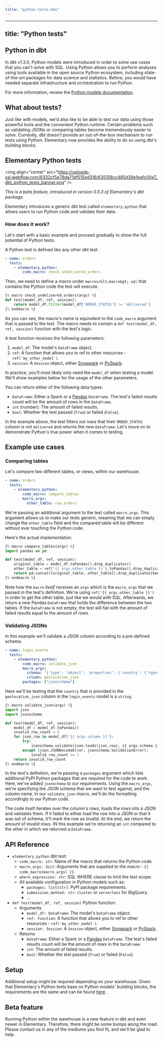 ```yaml
---
title: "python-tests.mdx"
---
```


---
title: "Python tests"
---

## Python in dbt

In dbt v1.3.0, Python models were introduced in order to solve use cases that you can't solve with SQL.
Using Python allows you to perform analyses using tools available in the open source Python ecosystem, including
state-of-the-art packages for data science and statistics.
Before, you would have needed separate infrastructure and orchestration to run Python.

For more information, review
the [Python models documentation](https://docs.getdbt.com/docs/building-a-dbt-project/building-models/python-models).

## What about tests?

Just like with models, we'd also like to be able to test our data using those powerful tools and the convenient Python
runtime.
Certain problems such as validating JSONs or comparing tables become tremendously easier to solve.
Currently, dbt doesn't provide an out-of-the-box mechanism to run tests using Python. Elementary now provides the
ability to do so using dbt's building blocks.

## Elementary Python tests

&lt;img
  align="center"
  src="https://uploads-ssl.webflow.com/6332cf5e78da71df515ed316/635156cc485d39e1eafc00e7_dbt_python_tests_banner.png"
/&gt;

_This is a beta feature, introduced in version 0.5.3 of Elementary's dbt package._

Elementary introduces a generic dbt test called `elementary.python` that allows users to run Python code and validate
their data.

### How does it work?

Let's start with a basic example and proceed gradually to show the full potential of Python tests.

A Python test is defined like any other dbt test.

```yaml models/schema.yml
- name: orders
  tests:
    - elementary.python:
        code_macro: check_undelivered_orders
```

Then, we need to define a macro under `macros/&lt;macro&gt;.sql` that contains the Python code the test will execute.

```python macros/py_check_undelivered_orders.sql
{% macro check_undelivered_orders(args) %}
def test(model_df, ref, session):
    return model_df.filter(model_df['ORDER_STATUS'] != 'delivered')
{% endmacro %}
```

As you can see, the macro's name is equivalent to the `code_macro` argument that is passed to the test.
The macro needs to contain a `def test(model_df, ref, session)` function with the test's logic.

A test function receives the following parameters:

1. `model_df`: The model's `DataFrame` object.
2. `ref`: A function that allows you to ref to other resources - `ref('my_other_model')`.
3. `session`: A `Session` object,
   either [Snowpark](https://docs.snowflake.com/en/developer-guide/snowpark/reference/python/_autosummary/snowflake.snowpark.html#snowflake.snowpark.Session)
   or [PySpark](https://spark.apache.org/docs/3.1.1/api/python/reference/api/pyspark.sql.SparkSession.html).

In practice, you'll most likely only need the `model_df` when testing a model.
We'll show examples below for the usage of the other parameters.

You can return either of the following data types:

- `DataFrame`: Either a Spark or a [Pandas](https://pandas.pydata.org/) `DataFrame`.
  The test's failed results count will be the amount of rows in the `DataFrame`.
- `int` (number): The amount of failed results.
- `bool`: Whether the test passed (`True`) or failed (`False`).

In the example above, the test filters out rows that their `ORDER_STATUS` column is not `delivered` and returns the
new `DataFrame`. Let's move on to demonstrate Python's true power when it comes to testing.

## Example use cases

### Comparing tables

Let's compare two different tables, or views, within our warehouse.

```yaml models/schema.yml
- name: orders
  tests:
    - elementary.python:
        code_macro: compare_tables
        macro_args:
          other_table: raw_orders
```

We're passing an additional argument to the test called `macro_args`.
This argument allows us to make our tests generic,
meaning that we can simply change the `other_table` field and the compared table will be different without ever touching
the Python code.

Here's the actual implementation.

```python macros/py_compare_tables.sql
{% macro compare_tables(args) %}
import pandas as pd

def test(model_df, ref, session):
    original_table = model_df.toPandas().drop_duplicates()
    other_table = ref('{{ args.other_table }}').toPandas().drop_duplicates()
    return pd.concat([original_table, other_table]).drop_duplicates(keep=False)
{% endmacro %}
```

Note how the `macro` _itself_ receives an `args` which is the `macro_args` that we passed in the test's definition.
We're using `ref('{{ args.other_table }}')` in order to get the other table, just like we would with SQL.
Afterwards, we return a new Pandas `DataFrame` that holds the difference between the two tables.
If the `DataFrame` is not empty, the test will fail with the amount of failed results equal to the amount of rows.

### Validating JSONs

In this example we'll validate a JSON column according to a pre-defined schema.

```yaml models/schema.yml
- name: login_events
  tests:
    - elementary.python:
        code_macro: validate_json
        macro_args:
          schema: "{'type': 'object', 'properties': {'country': {'type': 'string'}}}"
          column: geolocation_json
        packages: ["jsonschema"]
```

Here we'll be testing that the `country` that is provided in the `geolocation_json` column in the `login_events`
model is a `string`.

```python macros/py_validate_json.sql
{% macro validate_json(args) %}
import json
import jsonschema

def test(model_df, ref, session):
    model_df = model_df.toPandas()
    invalid_row_count = 0
    for json_row in model_df['{{ args.column }}']:
        try:
            jsonschema.validate(json.loads(json_row), {{ args.schema }})
        except (json.JSONDecodeError, jsonschema.ValidationError):
            invalid_row_count += 1
    return invalid_row_count
{% endmacro %}

```

In the test's definition, we're passing a `packages` argument which lists additional PyPI Python packages that are
required for the code to work.
Here, we've added `jsonschema` to our requirements. Using the `macro_args`, we're specifying the JSON schema that we
want to test against, and the column name.
In our `validate_json` macro, we'll do the formatting accordingly to our Python code.

The code itself iterates over the column's rows, loads the rows into a JSON and validates them.
If it failed to either load the row into a JSON or that it was out of schema, it'll mark the row as invalid.
At the end, we return the amount of invalid rows. IN this example we're returning an `int` compared to the other in
which we returned a `DataFrame`.

## API Reference

- `elementary.python` dbt test:
  - `code_macro: str`: Name of the macro that returns the Python code.
  - `macro_args: dict`: Arguments that are supplied to the macro - `{{ code_macro(macro_args) }}`.
  - `where_expression: str`: SQL WHERE clause to limit the test scope.
  - All available configuration in Python models such as:
    - `packages: list[str]`: PyPI package requirements.
    - `submission_method: str`: `cluster` or `serverless` for BigQuery.
    - ...
- `def test(model_df, ref, session)` Python function:
  - Arguments
    - `model_df: DataFrame`: The model's `DataFrame` object.
    - `ref: Function`: A function that allows you to ref to other resources - `ref('my_other_model')`.
    - `session: Session`: A `Session` object,
      either [Snowpark](https://docs.snowflake.com/en/developer-guide/snowpark/reference/python/_autosummary/snowflake.snowpark.html#snowflake.snowpark.Session)
      or [PySpark](https://spark.apache.org/docs/3.1.1/api/python/reference/api/pyspark.sql.SparkSession.html).
  - Returns
    - `DataFrame`: Either a Spark or a [Pandas](https://pandas.pydata.org/) `DataFrame`.
      The test's failed results count will be the amount of rows in the `DataFrame`.
    - `int`: The amount of failed results.
    - `bool`: Whether the test passed (`True`) or failed (`False`).

## Setup

Additional setup might be required depending on your warehouse.
Given that Elementary's Python tests base on Python models' building blocks, the requirements are the same and can be
found [here](https://docs.getdbt.com/docs/building-a-dbt-project/building-models/python-models#specific-data-warehouses)
.

## Beta feature

Running Python within the warehouse is a new feature in dbt and even newer in Elementary.
Therefore, there might be some bumps along the road.
Please contact us in any of the mediums you find fit, and we'll be glad to help.
